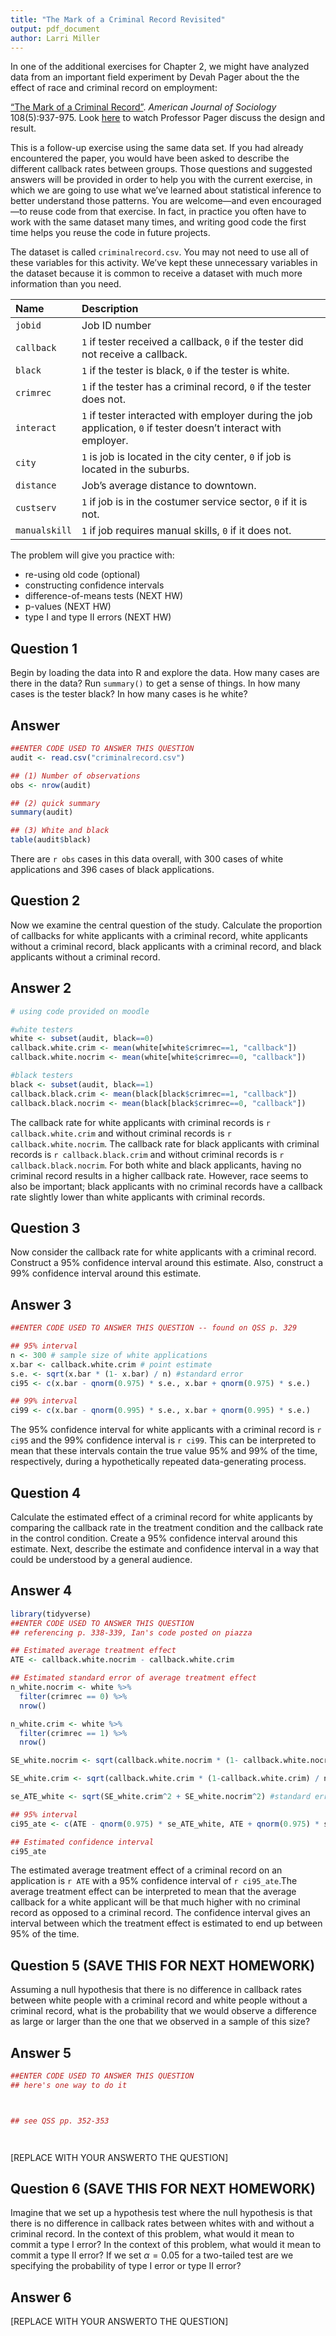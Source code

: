 ---
title: "The Mark of a Criminal Record Revisited"
output: pdf_document
author: Larri Miller
---

In one of the additional exercises for Chapter 2, we might have analyzed data from an important field experiment by Devah Pager about the the effect of race and criminal record on employment: 

["The Mark of a Criminal Record"](https://dx.doi.org/10.1086/374403). *American Journal of Sociology* 108(5):937-975. Look [here](https://youtu.be/nUZqvsF_Wt0) to watch Professor Pager discuss the design and result.  

This is a follow-up exercise using the same data set.  If you had already encountered the paper, you would have been asked to describe the different callback rates between groups. Those questions and suggested answers will be provided in order to help you with the current exercise, in which we are going to use what we've learned about statistical inference to better understand those patterns.  You are welcome---and even encouraged---to reuse code from that exercise.  In fact, in practice you often have to work with the same dataset many times, and writing good code the first time helps you reuse the code in future projects.

The dataset is called `criminalrecord.csv`.  You may not need to use all of these variables for this activity.  We've kept these unnecessary variables in the dataset because it is common to receive a dataset with much more information than you need.

---------------------------------------------------------------------------------------------------------
Name                 Description
-------------------- ------------------------------------------------------------------------------------
`jobid`              Job ID number 

`callback`           `1` if tester received a callback, `0` if the tester did not receive a callback.

`black`              `1` if the tester is black, `0` if the tester is white.

`crimrec`            `1` if the tester has a criminal record, `0` if the tester does not.      

`interact`           `1` if tester interacted with employer during the job application, `0` if tester doesn't interact with employer.

`city`               `1` is job is located in the city center, `0` if job is located in the suburbs. 

`distance`           Job’s average distance to downtown.

`custserv`           `1` if job is in the costumer service sector, `0` if it is not.

`manualskill`        `1` if job requires manual skills, `0` if it does not.

----------------------------------------------------------------------------------------------------------


The problem will give you practice with:

* re-using old code (optional)
* constructing confidence intervals
* difference-of-means tests (NEXT HW)
* p-values (NEXT HW)
* type I and type II errors (NEXT HW)

## Question 1

Begin by loading the data into R and explore the data. How many cases are there in the data?  Run `summary()` to get a sense of things. In how many cases is the tester black? In how many cases is he white? 

## Answer

```{r}
##ENTER CODE USED TO ANSWER THIS QUESTION
audit <- read.csv("criminalrecord.csv") 

## (1) Number of observations
obs <- nrow(audit)

## (2) quick summary
summary(audit)

## (3) White and black
table(audit$black)
```

There are `r obs` cases in this data overall, with 300 cases of white applications and 396 cases of black applications.

## Question 2

Now we examine the central question of the study. Calculate the proportion of callbacks for white applicants with a criminal record, white applicants without a criminal record, black applicants with a criminal record, and black applicants without a criminal record.

## Answer 2

```{r}
# using code provided on moodle

#white testers
white <- subset(audit, black==0)
callback.white.crim <- mean(white[white$crimrec==1, "callback"])
callback.white.nocrim <- mean(white[white$crimrec==0, "callback"])

#black testers
black <- subset(audit, black==1)
callback.black.crim <- mean(black[black$crimrec==1, "callback"])
callback.black.nocrim <- mean(black[black$crimrec==0, "callback"])
```

The callback rate for white applicants with criminal records is `r callback.white.crim` and without criminal records is `r callback.white.nocrim`. The callback rate for black applicants with criminal records is `r callback.black.crim` and without criminal records is `r callback.black.nocrim`. For both white and black applicants, having no criminal record results in a higher callback rate. However, race seems to also be important; black applicants with no criminal records have a callback rate slightly lower than white applicants with criminal records. 

## Question 3

Now consider the callback rate for white applicants with a criminal record.  Construct a 95% confidence interval around this estimate.  Also, construct a 99% confidence interval around this estimate.

## Answer 3

```{r}
##ENTER CODE USED TO ANSWER THIS QUESTION -- found on QSS p. 329

## 95% interval
n <- 300 # sample size of white applications
x.bar <- callback.white.crim # point estimate
s.e. <- sqrt(x.bar * (1- x.bar) / n) #standard error
ci95 <- c(x.bar - qnorm(0.975) * s.e., x.bar + qnorm(0.975) * s.e.)

## 99% interval
ci99 <- c(x.bar - qnorm(0.995) * s.e., x.bar + qnorm(0.995) * s.e.)


```

The 95% confidence interval for white applicants with a criminal record is `r ci95` and the 99% confidence interval is `r ci99`. This can be interpreted to mean that these intervals contain the true value 95% and 99% of the time, respectively, during a hypothetically repeated data-generating process.

## Question 4

Calculate the estimated effect of a criminal record for white applicants by comparing the callback rate in the treatment condition and the callback rate in the control condition.  Create a 95% confidence interval around this estimate.  Next, describe the estimate and confidence interval in a way that could be understood by a general audience.

## Answer 4

```{r}
library(tidyverse)
##ENTER CODE USED TO ANSWER THIS QUESTION
## referencing p. 338-339, Ian's code posted on piazza

## Estimated average treatment effect
ATE <- callback.white.nocrim - callback.white.crim

## Estimated standard error of average treatment effect 
n_white.nocrim <- white %>%
  filter(crimrec == 0) %>%
  nrow()

n_white.crim <- white %>%
  filter(crimrec == 1) %>%
  nrow()

SE_white.nocrim <- sqrt(callback.white.nocrim * (1- callback.white.nocrim) / n_white.nocrim) # standard error of callback rate for white no crime record

SE_white.crim <- sqrt(callback.white.crim * (1-callback.white.crim) / n_white.crim) # standard error of callback rate for white with crime record

se_ATE_white <- sqrt(SE_white.crim^2 + SE_white.nocrim^2) #standard error of average treatment effect of criminal record on callback rates for white folks

## 95% interval
ci95_ate <- c(ATE - qnorm(0.975) * se_ATE_white, ATE + qnorm(0.975) * se_ATE_white)

## Estimated confidence interval 
ci95_ate
```

The estimated average treatment effect of a criminal record on an application is `r ATE` with a 95% confidence interval of `r ci95_ate`.The average treatment effect can be interpreted to mean that the average callback for a white applicant will be that much higher with no criminal record as opposed to a criminal record. The confidence interval gives an interval between which the treatment effect is estimated to end up between 95% of the time. 

## Question 5  (SAVE THIS FOR NEXT HOMEWORK)

Assuming a null hypothesis that there is no difference in callback rates between white people with a criminal record and white people without a criminal record, what is the probability that we would observe a difference as large or larger than the one that we observed in a sample of this size?  

## Answer 5

```{r}
##ENTER CODE USED TO ANSWER THIS QUESTION
## here's one way to do it



## see QSS pp. 352-353




```

[REPLACE WITH YOUR ANSWERTO THE QUESTION]

## Question 6  (SAVE THIS FOR NEXT HOMEWORK)

Imagine that we set up a hypothesis test where the null hypothesis is that there is no difference in callback rates between whites with and without a criminal record.  In the context of this problem, what would it mean to commit a type I error?  In the context of this problem, what would it mean to commit a type II error?  If we set $\alpha = 0.05$ for a two-tailed test are we specifying the probability of type I error or type II error?

## Answer 6

[REPLACE WITH YOUR ANSWERTO THE QUESTION]

